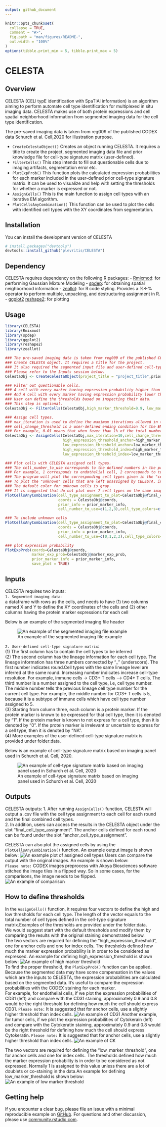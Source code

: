 ```yaml
---
output: github_document
---
```


<!-- README.md is generated from README.Rmd. Please edit that file -->

```r
knitr::opts_chunk$set(
  collapse = TRUE,
  comment = "#>",
  fig.path = "man/figures/README-",
  out.width = "100%"
)
options(tibble.print_min = 5, tibble.print_max = 5)
```

# CELESTA

<!-- badges: start -->
<!-- badges: end -->
## Overview
CELESTA (CELl typE identification with SpaTiAl information) is an algorithm aiming to perform automate cell type identification for multiplexed in situ imaging data. CELESTA makes use of both protein expressions and cell spatial neighborhood information from segmented imaging data for the cell type identification. 

The pre-saved imaging data is taken from reg009 of the published CODEX data Schurch et al. Cell,2020 for illustration purpose.

* `CreateCelestaObject()` Creates an object running CELESTA. It requires a title to create the project, segmented imaging data file and prior knowledge file for cell-type signature matrix (user-defined).
* `FilterCells()` This step intends to fill out questionable cells due to imaging artifacts, segmentation error etc.
* `PlotExpProb()` This function plots the calculated expression probabilities for each marker included in the user-defined prior cell-type signature matrix. It can be used to visualize and help with setting the thresholds for whether a marker is expressed or not.
* `AssignCells()` This is the main function to assign cell types with an iterative EM algorithm.
* `PlotCellsAnyCombination()` This function can be used to plot the cells with identified cell types with the XY coordinates from segmentation.

## Installation

You can install the development version of CELESTA 

``` r
# install.packages("devtools")
devtools::install_github("plevritis/CELESTA")
```
## Dependency
CELESTA requires dependency on the following R packages:
- [Rmixmod](https://cran.r-project.org/web/packages/Rmixmod/index.html): for performing Gaussian Mixture Modeling
- [spdep](https://cran.r-project.org/web/packages/spdep/index.html): for obtaining spatial neighborhood information
- [zeallot](https://cran.r-project.org/web/packages/zeallot/index.html): for R code styling. Provides a %<-% operator to perform multiple, unpacking, and destructuring assignment in R. 
- [ggplot2](https://cran.r-project.org/web/packages/ggplot2/index.html)
  [reshape2](https://cran.r-project.org/web/packages/reshape2/index.html): for plotting 

## Usage

```r
library(CELESTA)
library(Rmixmod)
library(spdep)
library(ggplot2)
library(reshape2)
library(zeallot)

### The pre-saved imaging data is taken from reg009 of the published CODEX data Schurch et al. Cell,2020
### Create CELESTA object. It requires a title for the project. 
### It also required the segmented input file and user-defined cell-type signature matrix.
### Please refer to the Inputs session below.
CelestaObj <- CreateCelestaObject(project_title = "project_title",prior_marker_info,imaging_data)

### Filter out questionable cells. 
### A cell with every marker having expression probability higher than 0.9 are filtered out. 
### And A cell with every marker having expression probability lower than 0.4 are filtered out. 
### User can define the thresholds based on inspecting their data. 
### This step is optional.
CelestaObj <- FilterCells(CelestaObj,high_marker_threshold=0.9, low_marker_threshold=0.4)

### Assign cell types. 
### max_iteration is used to define the maximum iterations allowed in the EM algorithm per round. 
### cell_change_threshold is a user-defined ending condition for the EM algorithm. 
### For example, 0.01 means that when fewer than 1% of the total number of cells do not change identity, the algorithm will stop.
CelestaObj <- AssignCells(CelestaObj,max_iteration=10,cell_change_threshold=0.01,
                          high_expression_threshold_anchor=high_marker_threshold_anchor,
                          low_expression_threshold_anchor=low_marker_threshold_anchor,
                          high_expression_threshold_index=high_marker_threshold_iteration,
                          low_expression_threshold_index=low_marker_threshold_iteration)

### Plot cells with CELESTA assigned cell types.
### The cell_number_to_use corresponds to the defined numbers in the prior cell-type signature matrix.
### For example, 1 corresponds to endothelial cell, 2 corresponds to tumor cell.
### The program will plot the corresponding cell types given in the "cell_number_to_use" parameter.
### To plot the "unknown" cells that are left unassigned by CELESTA, include 0 in the list.
### The default color for unknown cells is gray.
### It is suggested that do not plot over 7 cell types on the same image for better visualization.
PlotCellsAnyCombination(cell_type_assignment_to_plot=CelestaObj@final_cell_type_assignment[,5],
                        coords = CelestaObj@coords,
                        prior_info = prior_marker_info,
                        cell_number_to_use=c(1,2,3),cell_type_colors=c("yellow","red","blue"))

### To include unknown cells
PlotCellsAnyCombination(cell_type_assignment_to_plot=CelestaObj@final_cell_type_assignment[,5],
                        coords = CelestaObj@coords,
                        prior_info = prior_marker_info,
                        cell_number_to_use=c(0,1,2,3),cell_type_colors=c("yellow","red","blue"))

### plot expression probability
PlotExpProb(coords=CelestaObj@coords,
            marker_exp_prob=CelestaObj@marker_exp_prob,
            prior_marker_info = prior_marker_info,
            save_plot = TRUE)
```

## Inputs
CELESTA requires two inputs:<br/>
`1. Segmented imaging data`: <br/>
a dataframe with rows as the cells, and needs to have (1) two columns named X and Y to define the XY coordinates of the cells and (2) other columns having the protein marker expressions for each cell<br/>

Below is an example of the segmented imaging file header

![An example of the segmented imaging file example](images/segmented_file_example.png)

`2. User-defined cell-type signature matrix`:<br/>
(1) The first column has to contain the cell types to be inferred <br/>
(2) The second column has the lineage information for each cell type. The lineage information has three numbers connected by “_” (underscore). The first number indicates round.Cell types with the same lineage level are inferred at the same round. Increasing number indicates increase cell-type resolution. For example, immune cells -> CD3+ T cells –> CD4+ T cells. The third number is a number assigned to the cell type, i.e, cell type number. The middle number tells the previous lineage cell type number for the current cell type. For example, the middle number for CD3+ T cells is 5, because it is a subtype of immune cells which have cell type number assigned to 5.<br/>
(3) Starting from column three, each column is a protein marker. If the protein marker is known to be expressed for that cell type, then it is denoted by “1”. If the protein marker is known to not express for a cell type, then it is denoted by “0”. If the protein marker is irrelevant or uncertain to express for a cell type, then it is denoted by “NA”.<br/>
(4) More examples of the user-defined cell-type signature matrix is provided under folder:data.<br/>

Below is an example of cell-type signature matrix based on imaging panel used in Schurch et al. Cell, 2020.

![An example of cell-type signature matrix based on imaging panel used in Schurch et al. Cell, 2020](images/prior_matrix_example.png)

## Outputs
CELESTA outputs:
1. After running `AssignCells()` function, CELESTA will output a .csv file with the cell type assignment to each cell for each round and the final combined cell types. <br/>
2. In addition, users can access the results in the CELESTA object under the slot "final_cell_type_assignment". The anchor cells defined for each round can be found under the slot "anchor_cell_type_assignment".<br/>

CELESTA can also plot the assigned cells by using the  `PlotCellsAnyCombination()` function. An example output image is shown below: 
![An example plot of assigned cell types](images/plot_cell_assignment.png)
Users can compare the output with the original images. An example is shown below:<br/>
`Please note:` CODEX images preprocess with Akoya Biosciences software stitched the image tiles in a flipped way. So in some cases, for the comparisons, the image needs to be flipped.<br/>
![An example of comparison](images/demo_image.png)

## How to define thresholds
In the `AssignCells()` function, it requires four vectors to define the high and low thresholds for each cell type. The length of the vector equals to the total number of cell types defined in the cell-type signature matrix.Examples of the thresholds are provided under the folder:data.<br/>
We would suggest start with the default thresholds and modify them by comparing the results with the original staining demonstrated below.<br/>
The two vectors are required for defining the "high_expression_threshold", one for anchor cells and one for index cells. The thresholds defined how much the marker expression probability is in order to be considered as expressed. An example for defining high_expression_threshold is shown below:
![An example of high marker threshold](images/high_threshold_example.png)
<br/>
To find the proper threshold, the  `PlotExpProb()` function can be applied. Because the segmented data may have some compensation in the values which are the inputs to CELESTA, the expression probabilities are calculated based on the segmented data. It's useful to compare the expression probabilities with the CODEX staining for each marker.<br/>
For example, for endothelial cells, if we plot the expression probabilities of CD31 (left) and compare with the CD31 staining, approximately 0.9 and 0.8 would be the right threshold for defining how much the cell should express CD31. `Please note:` It is suggested that for anchor cells, use a slightly higher threshold than index cells.
![An example of CD31](images/CD31_threshold.png)
Another example, for tumor cells, if we plot the expression probabilities of Cytokerain (left) and compare with the Cytokeratin staining, approximately 0.9 and 0.8 would be the right threshold for defining how much the cell should express Cytokeratin. `Please note:` It is suggested that for anchor cells, use a slightly higher threshold than index cells.
![An example of CK](images/Cytokeratin_threshold.png)

The two vectors are required for defining the "low_marker_threshold", one for anchor cells and one for index cells. The thresholds defined how much the marker expression probability is in order to be considered as not expressed. Normally 1 is assigned to this value unless there are a lot of doublets or co-staining in the data.An example for defining low_marker_threshold is shown below:<br/>
![An example of low marker threshold](images/low_threshold_example.png)

## Getting help
If you encounter a clear bug, please file an issue with a minimal reproducible example on [GitHub](https://github.com/plevritis/CELESTA/issues). For questions and other discussion, please use [community.rstudio.com](https://community.rstudio.com/). 